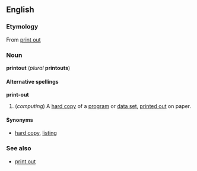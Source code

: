==English==
===Etymology===
From [[print out]]

===Noun===
'''printout''' (''plural'' '''printouts''')

====Alternative spellings====
'''print-out'''

#(''computing'') A [[hard copy]] of a [[program]] or [[data set]], [[print out|printed out]] on paper.

====Synonyms====
*[[hard copy]], [[listing]]

===See also===
*[[print out]]